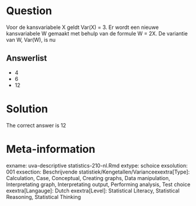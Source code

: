 Question
========

Voor de kansvariabele X geldt Var(X) = 3. Er wordt een nieuwe kansvariabele W gemaakt met behulp van de formule W = 2X. De variantie van W, Var(W), is nu 

Answerlist
----------
* 4
* 6
* 12

Solution
========

The correct answer is  12 

Meta-information
================
exname: uva-descriptive statistics-210-nl.Rmd 
extype: schoice 
exsolution: 001 
exsection: Beschrijvende statistiek/Kengetallen/Varianceexextra[Type]: Calculation, Case, Conceptual, Creating graphs, Data manipulation, Interpretating graph, Interpretating output, Performing analysis, Test choice 
exextra[Langauge]: Dutch 
exextra[Level]: Statistical Literacy, Statistical Reasoning, Statistical Thinking 
